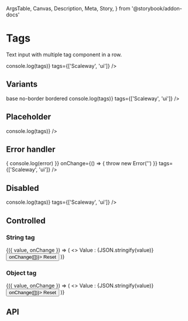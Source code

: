   ArgsTable,
  Canvas,
  Description,
  Meta,
  Story,
} from '@storybook/addon-docs'

<Meta title="Components/Data Display/Tags" component={Tags} />

# Tags

<Description>Text input with multiple tag component in a row.</Description>

<Canvas>
  <Story name="Basic">
    <Tags
      name="basic"
      onChange={tags => console.log(tags)}
      tags={['Scaleway', 'ui']}
    />
  </Story>
</Canvas>

## Variants

<Canvas>
  <Story name="Variants">
    <Box mb={2}>
      <Typography variant="description" mb={1}>
        base
      </Typography>
      <Tags name="base" variant="base" tags={['Scaleway', 'ui']} />
    </Box>
    <Box mb={2}>
      <Typography variant="description" mb={1}>
        no-border
      </Typography>
      <Tags name="noBorder" variant="no-border" tags={['Scaleway', 'ui']} />
    </Box>
    <Box mb={2}>
      <Typography variant="description">bordered</Typography>
      <Tags
        name="bordered"
        variant="bordered"
        onChange={tags => console.log(tags)}
        tags={['Scaleway', 'ui']}
      />
    </Box>
  </Story>
</Canvas>

## Placeholder

<Canvas>
  <Story name="Placeholder">
    <Tags
      name="placeholder"
      placeholder="Please type your tags"
      onChange={tags => console.log(tags)}
    />
  </Story>
</Canvas>

## Error handler

<Canvas>
  <Story name="Error handler">
    <Tags
      name="error-handler"
      onChangeError={error => {
        console.log(error)
      }}
      onChange={() => {
        throw new Error('')
      }}
      tags={['Scaleway', 'ui']}
    />
  </Story>
</Canvas>

## Disabled

<Canvas>
  <Story name="Disabled">
    <Tags
      name="disabled"
      disabled
      onChange={tags => console.log(tags)}
      tags={['Scaleway', 'ui']}
    />
  </Story>
</Canvas>

## Controlled

### String tag

<Canvas>
  <Story name="Controlled String">
    <ControlValue value={['Scaleway', 'ui']}>
      {({ value, onChange }) => (
        <>
          <Tags name="controlled" onChange={onChange} tags={value} />
          <Typography my={1}>Value : {JSON.stringify(value)}</Typography>
          <Button size="small" type="button" onClick={() => onChange([])}>
            Reset
          </Button>
        </>
      )}
    </ControlValue>
  </Story>
</Canvas>

### Object tag

<Canvas>
  <Story name="Controlled Object">
    <ControlValue value={[{ label: 'Scaleway' }, { label: 'ui' }]}>
      {({ value, onChange }) => (
        <>
          <Tags
            areTagsObject
            name="controlled-object"
            onChange={onChange}
            tags={value}
          />
          <Typography my={1}>Value : {JSON.stringify(value)}</Typography>
          <Button size="small" type="button" onClick={() => onChange([])}>
            Reset
          </Button>
        </>
      )}
    </ControlValue>
  </Story>
</Canvas>

## API

<ArgsTable of={Tags} />
